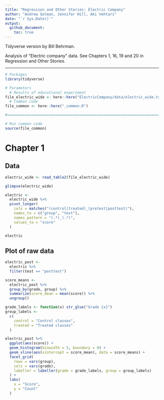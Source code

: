 ```yaml
---
title: "Regression and Other Stories: Electric Company"
author: "Andrew Gelman, Jennifer Hill, Aki Vehtari"
date: "`r Sys.Date()`"
output:
  github_document:
    toc: true
---
```

Tidyverse version by Bill Behrman.

Analysis of "Electric company" data. See Chapters 1, 16, 19 and 20
in Regression and Other Stories.

-------------

```r
# Packages
library(tidyverse)

# Parameters
  # Results of educational experiment
file_electric_wide <- here::here("ElectricCompany/data/electric_wide.txt")
  # Common code
file_common <- here::here("_common.R")

#===============================================================================

# Run common code
source(file_common)
```

# Chapter 1

## Data

```r
electric_wide <- read_table2(file_electric_wide)

glimpse(electric_wide)
```

```r
electric <- 
  electric_wide %>% 
  pivot_longer(
    cols = matches("(control|treated)_(pretest|posttest)"),
    names_to = c("group", "test"),
    names_pattern = "(.*)_(.*)",
    values_to = "score"
  )

electric
```

## Plot of raw data

```r
electric_post <- 
  electric %>% 
  filter(test == "posttest")

score_means <- 
  electric_post %>% 
  group_by(grade, group) %>% 
  summarize(score_mean = mean(score)) %>% 
  ungroup()

grade_labels <- function(x) str_glue("Grade {x}")
group_labels <- 
  c(
    control = "Control classes",
    treated = "Treated classes"
  )

electric_post %>% 
  ggplot(aes(score)) +
  geom_histogram(binwidth = 5, boundary = 0) +
  geom_vline(aes(xintercept = score_mean), data = score_means) +
  facet_grid(
    rows = vars(group),
    cols = vars(grade),
    labeller = labeller(grade = grade_labels, group = group_labels)
  ) + 
  labs(
    x = "Score",
    y = "Count"
  )
```

